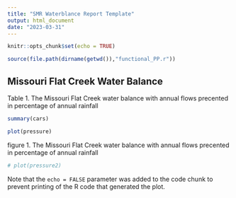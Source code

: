 ---
title: "SMR Waterblance Report Template"
output: html_document
date: "2023-03-31"
---

```{r setup, include=FALSE}
knitr::opts_chunk$set(echo = TRUE)
```


```{r data, echo=FALSE, quiet =T}
source(file.path(dirname(getwd()),"functional_PP.r"))
```


## Missouri Flat Creek Water Balance 
Table 1. The Missouri Flat Creek water balance with annual flows precented in percentage of annual rainfall 
```{r} 
summary(cars)
```

```{r pressure, echo=FALSE}
plot(pressure)
```
figure 1. The Missouri Flat Creek water balance with annual flows precented in percentage of annual rainfall 

```{r pressure2, echo=FALSE}
# plot(pressure2)
```
Note that the `echo = FALSE` parameter was added to the code chunk to prevent printing of the R code that generated the plot.
